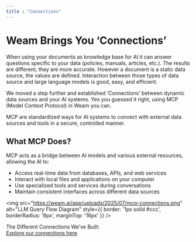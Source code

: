 ```yaml
---
title : "Connections"
---
```

# Weam Brings You ‘Connections’

When using your documents as knowledge base for AI it can answer questions specific to your data (policies, manuals, articles, etc.). The results are different, they are more accurate. However a document is a static data source, the values are defined. Interaction between those types of data source and large language models is good, easy, and efficient.

We moved a step further and established ‘Connections’ between dynamic data sources and your AI systems. Yes you guessed it right, using MCP (Model Context Protocol) in Weam you can.

MCP are standardized ways for AI systems to connect with external data sources and tools in a secure, controlled manner.

## What MCP Does?

MCP acts as a bridge between AI models and various external resources, allowing the AI to:

- Access real-time data from databases, APIs, and web services  
- Interact with local files and applications on your computer  
- Use specialized tools and services during conversations  
- Maintain consistent interfaces across different data sources  

<img
  src="https://weam.ai/app/uploads/2025/07/mcp-connections.png"
  alt="LLM Query Flow Diagram"
  style={{ border: '1px solid #ccc', borderRadius: '8px', marginTop: '16px' }}
/>

The Different Connections We’ve Built:  
[Explore our connections here](https://docs.weam.ai/connections/slack)

